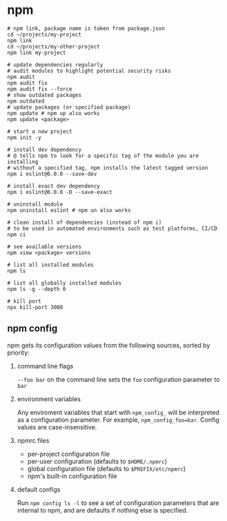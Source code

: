 
<Meta title="setup/commands/npm" />

# npm

```shell
# npm link, package name is taken from package.json
cd ~/projects/my-project
npm link
cd ~/projects/my-other-project
npm link my-project

# update dependencies regularly
# audit modules to highlight potential security risks
npm audit
npm audit fix
npm audit fix --force
# show outdated packages
npm outdated
# update packages (or specified package)
npm update # npm up also works
npm update <package>

# start a new project
npm init -y

# install dev dependency
# @ tells npm to look for a specific tag of the module you are installing
# without a specified tag, npm installs the latest tagged version
npm i eslint@6.0.0 --save-dev

# install exact dev dependency
npm i eslint@6.0.0 -D --save-exact

# uninstall module
npm uninstall eslint # npm un also works

# clean install of dependencies (instead of npm i)
# to be used in automated environments such as test platforms, CI/CD
npm ci

# see available versions
npm view <package> versions

# list all installed modules
npm ls

# list all globally installed modules
npm ls -g --depth 0

# kill port
npx kill-port 3000
```

## npm config

npm gets its configuration values from the following sources, sorted by priority:

1. command line flags

   `--foo bar` on the command line sets the `foo` configuration parameter to `bar`

2. environment variables

   Any enviroment variables that start with `npm_config_` will be interpreted as a configuration parameter. For example, `npm_config_foo=bar`. Config values are case-insensitive.

3. npmrc files

   - per-project configuration file
   - per-user configuration (defaults to `$HOME/.npmrc`)
   - global configuration file (defaults to `$PREFIX/etc/npmrc`)
   - npm's built-in configuration file

4. default configs

   Run `npm config ls -l` to see a set of configuration parameters that are internal to npm, and are defaults if nothing else is specified.

